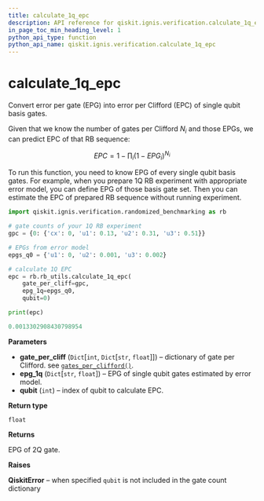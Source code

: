 ```yaml
---
title: calculate_1q_epc
description: API reference for qiskit.ignis.verification.calculate_1q_epc
in_page_toc_min_heading_level: 1
python_api_type: function
python_api_name: qiskit.ignis.verification.calculate_1q_epc
---
```


# calculate\_1q\_epc

<Function id="qiskit.ignis.verification.calculate_1q_epc" isDedicatedPage={true} github="https://github.com/qiskit-community/qiskit-ignis/tree/stable/0.3/qiskit/ignis/verification/randomized_benchmarking/rb_utils.py" signature="calculate_1q_epc(gate_per_cliff, epg_1q, qubit)">
  Convert error per gate (EPG) into error per Clifford (EPC) of single qubit basis gates.

  Given that we know the number of gates per Clifford $N_i$ and those EPGs, we can predict EPC of that RB sequence:

$$
EPC = 1 - \prod_i \left( 1 - EPG_i \right)^{N_i}
$$

  To run this function, you need to know EPG of every single qubit basis gates. For example, when you prepare 1Q RB experiment with appropriate error model, you can define EPG of those basis gate set. Then you can estimate the EPC of prepared RB sequence without running experiment.

  ```python
  import qiskit.ignis.verification.randomized_benchmarking as rb

  # gate counts of your 1Q RB experiment
  gpc = {0: {'cx': 0, 'u1': 0.13, 'u2': 0.31, 'u3': 0.51}}

  # EPGs from error model
  epgs_q0 = {'u1': 0, 'u2': 0.001, 'u3': 0.002}

  # calculate 1Q EPC
  epc = rb.rb_utils.calculate_1q_epc(
      gate_per_cliff=gpc,
      epg_1q=epgs_q0,
      qubit=0)

  print(epc)
  ```

  ```python
  0.0013302908430798954
  ```

  **Parameters**

  *   **gate\_per\_cliff** (`Dict`\[`int`, `Dict`\[`str`, `float`]]) – dictionary of gate per Clifford. see [`gates_per_clifford()`](qiskit.ignis.verification.gates_per_clifford "qiskit.ignis.verification.gates_per_clifford").
  *   **epg\_1q** (`Dict`\[`str`, `float`]) – EPG of single qubit gates estimated by error model.
  *   **qubit** (`int`) – index of qubit to calculate EPC.

  **Return type**

  `float`

  **Returns**

  EPG of 2Q gate.

  **Raises**

  **QiskitError** – when specified `qubit` is not included in the gate count dictionary
</Function>

